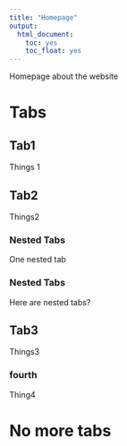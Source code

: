 ```yaml
---
title: "Homepage"
output:
  html_document:
    toc: yes
    toc_float: yes
---
```


Homepage about the website

# Tabs {.tabset}

## Tab1

Things 1

## Tab2 {.tabset}

Things2

### Nested Tabs

One nested tab 

### Nested Tabs

Here are nested tabs?


## Tab3

Things3

### fourth
 Thing4
 
# {.unlisted .unnumbered .toc-ignore}
 
# No more tabs